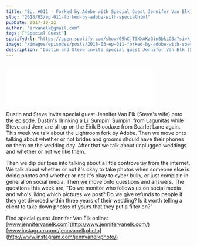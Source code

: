 ```yaml
---
title: "Ep. #011 - Forked by Adobe with Special Guest Jennifer Van Elk"
slug: "2018/03/ep-011-forked-by-adobe-with-specialhtml"
pubDate: 2017-10-22
author: "srvanelk@gmail.com"
tags: ["Special Guest"]
spotifyUrl: "https://open.spotify.com/show/09hCjT9XXAKzGin8bkLG3a?si=kjRZvQ1JTb6Ov3HVzSSlWA"
image: "/images/episodes/posts/2018-03-ep-011-forked-by-adobe-with-specialhtml/jenn1.webp"
description: "Dustin and Steve invite special guest Jennifer Van Elk (Steve's wife) onto the episode. Dustin's drinking a Lil Sumpin' Sumpin' from Lagunitas while Steve and Jenn are all up on the Eirik Bloodaxe from Scarlet Lane again. This week we talk about the Lightroom fork by Adobe. Then we move onto talking about whether or not brides and grooms should have their phones on them on the wedding day. After that we talk about unplugged weddings and whether or not we like them."
---
```


<figure>
  <img src="/images/episodes/posts/2018-03-ep-011-forked-by-adobe-with-specialhtml/jenn1.webp" alt="" />
</figure>
<iframe class="embedly-embed" src="//cdn.embedly.com/widgets/media.html?src=https%3A%2F%2Fanchor.fm%2Fweddingphotohangover%2Fembed%2Fepisodes%2FEp--011---Forked-by-Adobe-with-Special-Guest-Jennifer-Van-Elk-of-Wedded-e1rihs&url=https%3A%2F%2Fanchor.fm%2Fweddingphotohangover%2Fepisodes%2FEp--011---Forked-by-Adobe-with-Special-Guest-Jennifer-Van-Elk-of-Wedded-e1rihs&image=https%3A%2F%2Fd3t3ozftmdmh3i.cloudfront.net%2Fstaging%2Fpodcast_uploaded_episode400%2F805714%2F805714-1532296904982-5c590abeb5da6.jpg&key=61d05c9d54e8455ea7a9677c366be814&type=text%2Fhtml&schema=anchor&wmode=opaque" width="400" height="102" scrolling="no" frameborder="0" allow="autoplay; fullscreen" allowfullscreen="true"></iframe>

Dustin and Steve invite special guest Jennifer Van Elk (Steve's wife) onto the episode. Dustin's drinking a Lil Sumpin' Sumpin' from Lagunitas while Steve and Jenn are all up on the Eirik Bloodaxe from Scarlet Lane again. This week we talk about the Lightroom fork by Adobe. Then we move onto talking about whether or not brides and grooms should have their phones on them on the wedding day. After that we talk about unplugged weddings and whether or not we like them.

Then we dip our toes into talking about a little controversy from the internet. We talk about whether or not it's okay to take photos when someone else is doing photos and whether or not it's okay to cyber bully, or just complain in general on social media. Then we move onto questions and answers. The questions this week are, "Do we monitor who follows us on social media and who's liking which pictures we post? Do we give refunds to people if they get divorced within three years of their wedding? Is it worth telling a client to take down photos of yours that they put a filter on?"

Find special guest Jennifer Van Elk online:  
[www.jennifervanelk.com](http://www.jennifervanelk.com/)  
[www.instagram.com/jennvanelkphoto](http://www.instagram.com/jennvanelkphoto/)
